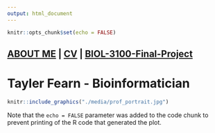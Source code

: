 ```yaml
---
output: html_document
---
```


```r
knitr::opts_chunk$set(echo = FALSE)
```

## [ABOUT ME](./about-me) | [CV](./about-me/Fearn_CV.pdf) | [BIOL-3100-Final-Project](./BIOL-3100-Final)##

# **Tayler Fearn - Bioinformatician** #

```r
knitr::include_graphics("./media/prof_portrait.jpg")
```


Note that the `echo = FALSE` parameter was added to the code chunk to prevent printing of the R code that generated the plot.
